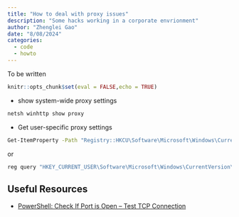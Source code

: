 ```yaml
---
title: "How to deal with proxy issues"
description: "Some hacks working in a corporate envrionment"
author: "Zhenglei Gao"
date: "8/08/2024"
categories:
  - code
  - howto
---
```


::: {.callout-note}
To be written
:::

```r
knitr::opts_chunk$set(eval = FALSE,echo = TRUE)
```

- show system-wide proxy settings

```bash
netsh winhttp show proxy
```

- Get user-specific proxy settings

```bash
Get-ItemProperty -Path "Registry::HKCU\Software\Microsoft\Windows\CurrentVersion\Internet Settings"
```

or 

```bash
reg query "HKEY_CURRENT_USER\Software\Microsoft\Windows\CurrentVersion\Internet Settings"
```


## Useful Resources

- [PowerShell: Check If Port is Open – Test TCP Connection](https://www.shellhacks.com/powershell-check-if-port-is-open-test-tcp-connection/)
